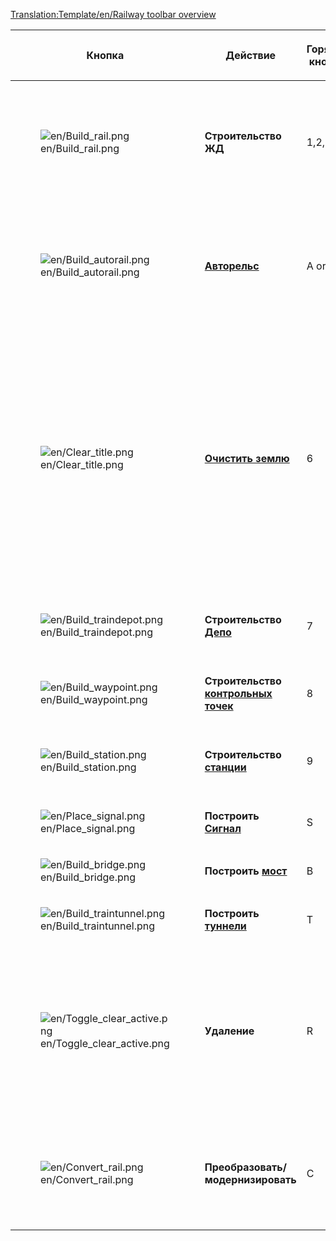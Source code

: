 <noinclude>[[Translation:Template/en/Railway toolbar overview]]</noinclude><noinclude></noinclude>
{|{{en/wikitable}}
|- style="background:#efefef"
!width='100' |Кнопка
!width='150' |Действие
!Горячая кнопка
!Описание

|-
|[[File:en/Build rail.png]]
|'''Строительство ЖД'''
|1,2,3,4
|Строительство путей в заданном направлении, не диагональные можно "тащить" мышью, для быстрого строительства протяженных путей. Но не так эффективен, как инструмент [[ru/Archive/Manual/Авторельс|Авторельс]].

|-
|[[File:en/Build autorail.png]]
|'''[[ru/Archive/Manual/Авторельс|Авторельс]]'''
|A or 5
|Очень эффективный инструмент строительства путей в любом направлении, хотя может показаться сложноват в начале. С нажатым Ctrl, легко убирает рельсы.
|-
|[[File:en/Clear title.png]]
|'''[[ru/Manual/Ландшафтный дизайн|Очистить землю]]'''
|6
|Инструмент "Динамит используется для очистки квадратов земли от ваших собственных, неправильно построенных объектов или чего-либо, что стоит на вашем пути (ну почти любые). Важно, что при клике на [[ru/Manual/Станции|станцию]], вы удалите всю станцию, если на ней нет поезда. для удаления станции по кускам, используйте инструмент [R] Удаление путей + Станция [[File:en/Toggle clear active.png]]+[[File:en/Build station.png]] 
|-
|[[File:en/Build traindepot.png]]
|'''Строительство [[ru/Manual/Депо|Депо]]'''
|7
|Открывает окно строительства [[ru/Manual/Депо|депо]] выберите желаемое направление [[ru/Manual/Депо|депо]].

|-
|[[File:en/Build waypoint.png]]
|'''Строительство [[ru/Manual/Контрольные точки|контрольных точек]]'''
|8
|Позволяет установить [[ru/Manual/Контрольные точки|путевую точку ]] на/поверх пути.

|-
|[[File:en/Build station.png]]
|'''Строительство [[ru/Manual/Станции|станции]]'''
|9
|Открывает окно строительства [[ru/Manual/Станции|станции]] выберите размер [[ru/Manual/Станции|станции]] и направление.

|-
|[[File:en/Place signal.png]]
|'''Построить [[ru/Manual/Сигналы|Сигнал]]'''
|S
|Позволяет построить [[ru/Manual/Сигналы|сигналы]] на путях.

|-
|[[File:en/Build bridge.png]]
|'''Построить [[ru/Manual/Мосты|мост]]'''
|B
|Позволяет строить [[ru/Manual/Мосты|мосты]]

|-
|[[File:en/Build traintunnel.png]]
|'''Построить [[ru/Manual/Туннели|туннели]]'''
|T
|Позволяет строить подземные [[ru/Manual/Туннели|туннели]]

|-
|[[File:en/Toggle clear active.png]]
|'''Удаление'''
|R
|Выберите другой инструмент, затем - этот, для удаления, например, если надо удалить рельсы определенного направления, выберите это направление и кликните по инструменту "Удаление", чтобы аккуратно убрать только выбранные элементы по одному.

|-
|[[File:en/Convert rail.png]]
|'''Преобразовать/модернизировать'''
|C
|Преобразует колею одного типа в выбранный, например, если выбран монорельс, то в него преобразуется все, на что укажете, включая станции и депо.

|}
